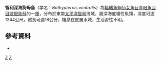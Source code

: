 {{Speciesbox 
| status = NE
| status_system = IUCN3.1
| genus = Bathypterois
| species = ventralis
| authority = [[Garman|Garman]], 1899
| synonyms = 
}}
'''智利深海狗母魚'''（学名：''Bathypterois ventralis''）為[[輻鰭魚綱|輻鰭魚綱]][[仙女魚目|仙女魚目]][[青眼魚亞目|青眼魚亞目]][[爐眼魚科|爐眼魚科]]的一[[種|種]]，分布於東南[[太平洋|太平洋]][[智利|智利]]海域，屬深海底棲性魚類，深度可達1244公尺，體長可達18公分，棲息在底層水域，生活習性不明。

==參考資料==
*{{FishBase_species|genus=Bathypterois|species=ventralis|year=2016|month=6}}

{{Taxonbar|from=Q2749077}}

[[Category:深海狗母魚屬|Z]]
[[Category:1899年描述的鱼类|Z]]


{{魚類小作品}}